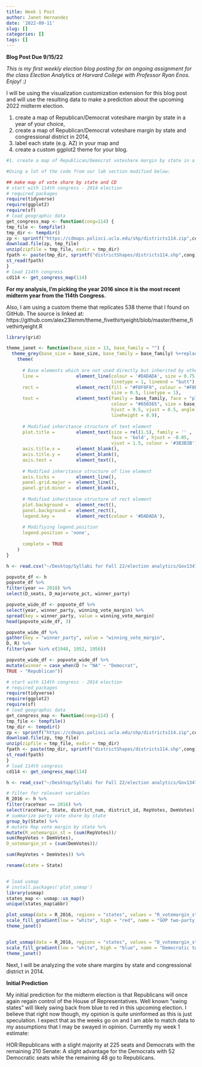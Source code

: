 ```yaml
---
title: Week 1 Post
author: Janet Hernandez
date: '2022-09-11'
slug: []
categories: []
tags: []
---
```

**Blog Post Due 9/15/22 **

*This is my first weekly election blog posting for an ongoing assignment for the class Election Analytics at Harvard College with Professor Ryan Enos. Enjoy! :)*

I will be using the visualization customization extension for this blog post and will use the resulting data to make a prediction about the upcoming 2022 midterm election. 

1. create a map of Republican/Democrat voteshare margin by state in a year of your choice,
2. create a map of Republican/Democrat voteshare margin by state and congressional district in
2014,
3. label each state (e.g. AZ) in your map and
4. create a custom ggplot2 theme for your blog.

```r
#1. create a map of Republican/Democrat voteshare margin by state in a year of your choice,

#Using a lot of the code from our lab section modified below: 

## make map of vote share by state and CD
# start with 114th congress - 2014 election
# required packages
require(tidyverse)
require(ggplot2)
require(sf)
# load geographic data
get_congress_map <- function(cong=114) {
tmp_file <- tempfile()
tmp_dir <- tempdir()
zp <- sprintf("https://cdmaps.polisci.ucla.edu/shp/districts114.zip",cong)
download.file(zp, tmp_file)
unzip(zipfile = tmp_file, exdir = tmp_dir)
fpath <- paste(tmp_dir, sprintf("districtShapes/districts114.shp",cong), sep = "/")
st_read(fpath)
}
# load 114th congress
cd114 <- get_congress_map(114)

```

**For my analysis, I'm picking the year 2016 since it is the most recent midterm year from the 114th Congress.** 

Also, I am using a custom theme that replicates 538 theme that I found on GitHub. The source is linked at: https://github.com/alex23lemm/theme_fivethirtyeight/blob/master/theme_fivethirtyeight.R
```r
library(grid)

theme_janet <- function(base_size = 13, base_family = "") {
  theme_grey(base_size = base_size, base_family = base_family) %+replace%
    theme(
      
      # Base elements which are not used directly but inherited by others
      line =              element_line(colour = '#DADADA', size = 0.75, 
                                       linetype = 1, lineend = "butt"),
      rect =              element_rect(fill = "#F0F0F0", colour = "#F0F0F0", 
                                       size = 0.5, linetype = 1),
      text =              element_text(family = base_family, face = "plain",
                                       colour = "#656565", size = base_size,
                                       hjust = 0.5, vjust = 0.5, angle = 0, 
                                       lineheight = 0.9),
      
      # Modified inheritance structure of text element
      plot.title =        element_text(size = rel(1.5), family = '' , 
                                       face = 'bold', hjust = -0.05, 
                                       vjust = 1.5, colour = '#3B3B3B'),
      axis.title.x =      element_blank(),
      axis.title.y =      element_blank(),
      axis.text =         element_text(),
      
      # Modified inheritance structure of line element
      axis.ticks =        element_line(),
      panel.grid.major =  element_line(),
      panel.grid.minor =  element_blank(),
      
      # Modified inheritance structure of rect element
      plot.background =   element_rect(),
      panel.background =  element_rect(),
      legend.key =        element_rect(colour = '#DADADA'),
      
      # Modifiying legend.position
      legend.position = 'none',
      
      complete = TRUE
    )
}
```


```r
h <- read.csv("~/Desktop/Syllabi for Fall 22/election analytics/Gov1347 Data/house nationwide vote and seat share by party 1948-2020.csv")

popvote_df <- h
popvote_df %>%
filter(year == 2018) %>%
select(D_seats, D_majorvote_pct, winner_party)

popvote_wide_df <- popvote_df %>%
select(year, winner_party, winning_vote_margin) %>%
spread(key = winner_party, value = winning_vote_margin)
head(popvote_wide_df, 3)

popvote_wide_df %>%
gather(key = "winner_party", value = "winning_vote_margin",
D, R) %>%
filter(year %in% c(1948, 1952, 1956))

popvote_wide_df <- popvote_wide_df %>%
mutate(winner = case_when(D != "NA" ~ "Democrat",
TRUE ~ "Republican"))

# start with 114th congress - 2014 election
# required packages
require(tidyverse)
require(ggplot2)
require(sf)
# load geographic data
get_congress_map <- function(cong=114) {
tmp_file <- tempfile()
tmp_dir <- tempdir()
zp <- sprintf("https://cdmaps.polisci.ucla.edu/shp/districts114.zip",cong)
download.file(zp, tmp_file)
unzip(zipfile = tmp_file, exdir = tmp_dir)
fpath <- paste(tmp_dir, sprintf("districtShapes/districts114.shp",cong), sep = "/")
st_read(fpath)
}
# load 114th congress
cd114 <- get_congress_map(114)

h <- read_csv("~/Desktop/Syllabi for Fall 22/election analytics/Gov1347 Data/house party vote share by district 1948-2020.csv")

# filter for relevant variables
R_2016 <- h %>%
filter(raceYear == 2016) %>%
select(raceYear, State, district_num, district_id, RepVotes, DemVotes) %>%
# summarize party vote share by state
group_by(State) %>%
# mutate Rep vote margin by state %>%
mutate(R_votemargin_st = (sum(RepVotes))/
sum(RepVotes + DemVotes),
D_votemargin_st = (sum(DemVotes))/

sum(RepVotes + DemVotes)) %>%

rename(state = State)


# load usmap
# install.packages('plot_usmap')
library(usmap)
states_map <- usmap::us_map()
unique(states_map$abbr)

```

```r

plot_usmap(data = R_2016, regions = "states", values = "R_votemargin_st", labels = TRUE) +
scale_fill_gradient(low = "white", high = "red", name = "GOP two-party voteshare margin") + labs (title = "Republican Vote Share Margin in 2016") +
theme_janet()


plot_usmap(data = R_2016, regions = "states", values = "D_votemargin_st", labels = TRUE) + 
scale_fill_gradient(low = "white", high = "blue", name = "Democratic two-party voteshare margin in 2016") + labs (title = "Republican Vote Share Margin in 2016") +
theme_janet()
```

Next, I will be analyzing the vote share margins by state and congressional district in 2014.



**Initial Prediction **

My initial prediction for the midterm election is that Republicans will once again regain control of the House of Representatives. Well known "swing states" will likely swing back from blue to red in this upcoming election. I believe that right now though, my opinion is quite uninformed as this is just speculation. I expect that as the weeks go on and I am able to match data to my assumptions that I may be swayed in opinion. Currently my week 1 estimate: 

HOR:Republicans with a slight majority at 225 seats and Democrats with the remaining 210
Senate: A slight advantage for the Democrats with 52 Democratic seats while the remaining 48 go to Republicans.
